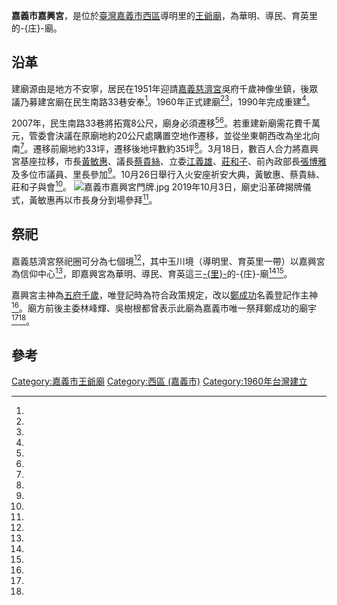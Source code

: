 {{coord|23.472674|120.448003|display=title}}
{{東亞廟宇
| name = 嘉義市嘉興宮
| img =File:嘉義市嘉興宮.jpg
| img_capt = 
| image_width = 250px
| location = {{TWN}}[[嘉義市|嘉義市]][[西區_(嘉義市)|西區]]導明里成功東街56號
| god =[[五府千歲|五府千歲]]
| type = 
| struct = 
| open_year =1960年
| cere_date =
| cultural_collection= 
|}}
'''嘉義市嘉興宮'''，是位於[[臺灣|臺灣]][[嘉義市|嘉義市]][[西區_(嘉義市)|西區]]導明里的[[王爺廟|王爺廟]]，為華明、導民、育英里的-{庄}-廟。

==沿革==
建廟源由是地方不安寧，居民在1951年迎請[[嘉義慈濟宮|嘉義慈濟宮]]吳府千歲神像坐鎮，後眾議乃募建宮廟在民生南路33巷安奉<ref name="張朝福"/>。1960年正式建廟<ref name="呂素麗"/><ref name="林志雄"/>，1990年完成重建<ref name="張朝福"/>。

2007年，民生南路33巷將拓寬8公尺，廟身必須遷移<ref name="呂素麗"/><ref name="林志雄"/>。若重建新廟需花費千萬元，管委會決議在原廟地約20公尺處購置空地作遷移，並從坐東朝西改為坐北向南<ref name="呂素麗"/>。遷移前廟地約33坪，遷移後地坪數約35坪<ref name="林志雄"/>。3月18日，數百人合力將嘉興宮基座拉移，市長[[黃敏惠|黃敏惠]]、議長[[蔡貴絲|蔡貴絲]]、立委[[江義雄|江義雄]]、[[莊和子|莊和子]]、前內政部長[[張博雅|張博雅]]及多位市議員、里長參加<ref name="2007-03-19"/>。10月26日舉行入火安座祈安大典，黃敏惠、蔡貴絲、莊和子與會<ref name="林志雄"/>。
[[File:嘉義市嘉興宮門牌.jpg|thumb]]
2019年10月3日，廟史沿革碑揭牌儀式，黃敏惠再以市長身分到場參拜<ref name="張朝福"/>。

==祭祀==
嘉義慈濟宮祭祀圈可分為七個境<ref name="廖素慧"/>，其中玉川境（導明里、育英里一帶）以嘉興宮為信仰中心<ref name="張朝福"/>，即嘉興宮為華明、導民、育英這三[[村里|-{里}-]]的-{庄}-廟<ref name="呂素麗"/><ref name="林志雄"/>。

嘉興宮主神為[[五府千歲|五府千歲]]，唯登記時為符合政策規定，改以[[鄭成功|鄭成功]]名義登記作主神<ref name="張朝福"/>。廟方前後主委林峰輝、吳樹根都曾表示此廟為嘉義市唯一祭拜鄭成功的廟宇<ref name="呂素麗"/><ref name="林志雄"/>。

== 參考 ==
{{reflist|2|refs=
<ref name="廖素慧">{{Cite news|url=https://tw.news.yahoo.com/%E7%95%AB%E8%87%89%E8%AD%9C-%E7%B7%B4%E8%BA%AB%E6%AE%B5-%E6%96%87%E9%9D%92%E4%BE%86%E5%98%89%E8%B7%B3%E5%AE%B6%E5%B0%87-215938465.html|title=畫臉譜、練身段 文青來嘉跳家將|author=廖素慧|language=zh-tw|publisher=中國時報|date=2014-04-27|accessdate=2016-07-29|archive-date=2019-07-29|archive-url=https://web.archive.org/web/20190729032444/https://tw.news.yahoo.com/%E7%95%AB%E8%87%89%E8%AD%9C-%E7%B7%B4%E8%BA%AB%E6%AE%B5-%E6%96%87%E9%9D%92%E4%BE%86%E5%98%89%E8%B7%B3%E5%AE%B6%E5%B0%87-215938465.html|dead-url=no}}</ref>
<ref name="張朝福">{{Cite news|url=http://www.taiwanhot.net/?p=754706|title=嘉興宮打造廟史沿革石牌　黃敏惠揭牌|author=張朝福|language=zh-tw|newspaper=臺灣好新聞報|date=2019-10-03|accessdate=2021-01-06}}</ref>
<ref name="2007-03-19">{{Cite news|url=https://www.merit-times.com.tw/NewsPage.aspx?unid=42359|title=數百信眾合力拉繩遷廟|author=|language=zh-tw|newspaper=人間福報|date=2007-03-19|accessdate=2021-01-06}}</ref>
<ref name="林志雄">{{Cite news|url=|title=廟址遷定 嘉興宮入火安座|author=林志雄|language=zh-tw|newspaper=中國時報|date=2007-10-27|accessdate=}}</ref>
<ref name="呂素麗">{{Cite news|url=|title=巷道拓寬 進行首例移廟工程|author=呂素麗|language=zh-tw|newspaper=中國時報|date=2007-03-07|accessdate=}}</ref>
}}

{{Commons category|Chiayi City Jiaxing Temple}}
[[Category:嘉義市王爺廟|Category:嘉義市王爺廟]]
[[Category:西區_(嘉義市)|Category:西區 (嘉義市)]]
[[Category:1960年台灣建立|Category:1960年台灣建立]]